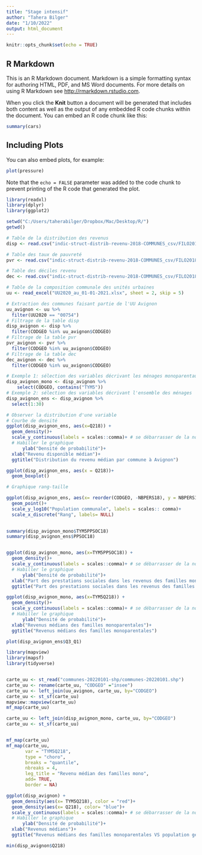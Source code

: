 ```yaml
---
title: "Stage intensif"
author: "Tahera Bilger"
date: "1/10/2022"
output: html_document
---
```


```r
knitr::opts_chunk$set(echo = TRUE)
```

## R Markdown

This is an R Markdown document. Markdown is a simple formatting syntax for authoring HTML, PDF, and MS Word documents. For more details on using R Markdown see <http://rmarkdown.rstudio.com>.

When you click the **Knit** button a document will be generated that includes both content as well as the output of any embedded R code chunks within the document. You can embed an R code chunk like this:

```r
summary(cars)
```

## Including Plots

You can also embed plots, for example:

```r
plot(pressure)
```

Note that the `echo = FALSE` parameter was added to the code chunk to prevent printing of the R code that generated the plot.



```r
library(readxl)
library(dplyr)
library(ggplot2)

setwd("C:/Users/taherabilger/Dropbox/Mac/Desktop/R/")
getwd()
```
```r
# Table de la distribution des revenus 
disp <- read.csv("indic-struct-distrib-revenu-2018-COMMUNES_csv/FILO2018_DISP_COM.csv", sep = ";")

# Table des taux de pauvreté
pvr <- read.csv("indic-struct-distrib-revenu-2018-COMMUNES_csv/FILO2018_DISP_Pauvres_COM.csv", sep = ";")

# Table des déciles revenu
dec <- read.csv("indic-struct-distrib-revenu-2018-COMMUNES_csv/FILO2018_TRDECILES_DISP_COM.csv", sep = ";")

# Table de la composition communale des unités urbaines
uu <- read_excel("UU2020_au_01-01-2021.xlsx", sheet = 2, skip = 5)
```

```r
# Extraction des communes faisant partie de l'UU Avignon
uu_avignon <- uu %>% 
  filter(UU2020 == "00754")
# Filtrage de la table disp
disp_avignon <- disp %>% 
  filter(CODGEO %in% uu_avignon$CODGEO)
# Filtrage de la table pvr
pvr_avignon <- pvr %>% 
  filter(CODGEO %in% uu_avignon$CODGEO)
# Filtrage de la table dec
dec_avignon <- dec %>% 
  filter(CODGEO %in% uu_avignon$CODGEO)
```

```r
# Exemple 1: sélection des variables décrivant les ménages monoparentaux
disp_avignon_mono <- disp_avignon %>% 
    select(CODGEO, contains("TYM5"))
# Exemple 2: sélection des variables décrivant l'ensemble des ménages
disp_avignon_ens <- disp_avignon %>% 
  select(1:30)

```

```r
# Observer la distribution d'une variable
# Courbe de densité
ggplot(disp_avignon_ens, aes(x=Q218)) + 
  geom_density()+
  scale_y_continuous(labels = scales::comma)+ # se débarrasser de la notation scientifique
  # Habiller le graphique
      ylab("Densité de probabilité")+
  xlab("Revenu disponible médian")+
  ggtitle("Distribution du revenu médian par commune à Avignon")
```
```r
ggplot(disp_avignon_ens, aes(x = Q218))+
  geom_boxplot()

```
```r
# Graphique rang-taille

ggplot(disp_avignon_ens, aes(x= reorder(CODGEO, -NBPERS18), y = NBPERS18))+
  geom_point()+
  scale_y_log10("Population communale", labels = scales:: comma)+
  scale_x_discrete("Rang", labels= NULL)
  
```

```r
summary(disp_avignon_mono$TYM5PPSOC18)
summary(disp_avignon_ens$PPSOC18)



```

```r
ggplot(disp_avignon_mono, aes(x=TYM5PPSOC18)) + 
  geom_density()+
  scale_y_continuous(labels = scales::comma)+ # se débarrasser de la notation scientifique
  # Habiller le graphique
      ylab("Densité de probabilité")+
  xlab("Part des prestations sociales dans les revenus des familles monoparentales")+
  ggtitle("Part des prestations sociales dans les revenus des familles monoparentales")
```

```r
ggplot(disp_avignon_mono, aes(x=TYM5Q218)) + 
  geom_density()+
  scale_y_continuous(labels = scales::comma)+ # se débarrasser de la notation scientifique
  # Habiller le graphique
      ylab("Densité de probabilité")+
  xlab("Revenus médians des familles monoparentales")+
  ggtitle("Revenus médians des familles monoparentales")

```
```r
plot(disp_avignon_ens$Q3_Q1)
```
```r
library(mapview)
library(mapsf)
library(tidyverse)


carte_uu <- st_read("communes-20220101-shp/communes-20220101.shp")
carte_uu <- rename(carte_uu, "CODGEO" ="insee")
carte_uu <- left_join(uu_avignon, carte_uu, by="CODGEO")
carte_uu <- st_sf(carte_uu)
mapview::mapview(carte_uu)
mf_map(carte_uu)
```

```r

carte_uu <- left_join(disp_avignon_mono, carte_uu, by="CODGEO")
carte_uu <- st_sf(carte_uu)


mf_map(carte_uu)
mf_map(carte_uu, 
       var = "TYM5Q218", 
       type = "choro", 
       breaks = "quantile",
       nbreaks = 4,
       leg_title = "Revenu médian des familles mono", 
       add= TRUE, 
       border = NA)

```

```r
ggplot(disp_avignon) + 
  geom_density(aes(x= TYM5Q218), color = "red")+
  geom_density(aes(x= Q218), color= "blue")+
  scale_y_continuous(labels = scales::comma)+ # se débarrasser de la notation scientifique
  # Habiller le graphique
      ylab("Densité de probabilité")+
  xlab("Revenus médians")+
  ggtitle("Revenus médians des familles monoparentales VS population générale ") 

min(disp_avignon$Q218)
```



